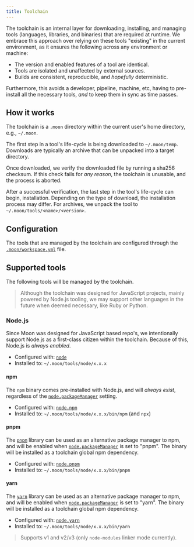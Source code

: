 ```yaml
---
title: Toolchain
---
```


The toolchain is an internal layer for downloading, installing, and managing tools (languages,
libraries, and binaries) that are required at runtime. We embrace this approach over relying on
these tools "existing" in the current environment, as it ensures the following across any
environment or machine:

- The version and enabled features of a tool are identical.
- Tools are isolated and unaffected by external sources.
- Builds are consistent, reproducible, and _hopefully_ deterministic.

Furthermore, this avoids a developer, pipeline, machine, etc, having to pre-install all the
necessary tools, _and_ to keep them in sync as time passes.

## How it works

The toolchain is a `.moon` directory within the current user's home directory, e.g., `~/.moon`.

The first step in a tool's life-cycle is being downloaded to `~/.moon/temp`. Downloads are typically
an archive that can be unpacked into a target directory.

Once downloaded, we verify the downloaded file by running a sha256 checksum. If this check fails for
_any reason_, the toolchain is unusable, and the process is aborted.

After a successful verification, the last step in the tool's life-cycle can begin, installation.
Depending on the type of download, the installation process may differ. For archives, we unpack the
tool to `~/.moon/tools/<name>/<version>`.

## Configuration

The tools that are managed by the toolchain are configured through the
[`.moon/workspace.yml`](../config/workspace) file.

## Supported tools

The following tools will be managed by the toolchain.

> Although the toolchain was designed for JavaScript projects, mainly powered by Node.js tooling, we
> may support other languages in the future when deemed necessary, like Ruby or Python.

### Node.js

Since Moon was designed for JavaScript based repo's, we intentionally support Node.js as a
first-class citizen within the toolchain. Because of this, Node.js is _always enabled_.

- Configured with: [`node`](../config/workspace#node)
- Installed to: `~/.moon/tools/node/x.x.x`

#### npm

The `npm` binary comes pre-installed with Node.js, and will _always exist_, regardless of the
[`node.packageManager`](../config/workspace#packagemanager) setting.

- Configured with: [`node.npm`](../config/workspace#npm-pnpm-yarn)
- Installed to: `~/.moon/tools/node/x.x.x/bin/npm` (and `npx`)

#### pnpm

The [`pnpm`](https://pnpm.io) library can be used as an alternative package manager to npm, and will
be enabled when [`node.packageManager`](../config/workspace#packagemanager) is set to "pnpm". The
binary will be installed as a toolchain global npm dependency.

- Configured with: [`node.pnpm`](../config/workspace#npm-pnpm-yarn)
- Installed to: `~/.moon/tools/node/x.x.x/bin/pnpm`

#### yarn

The [`yarn`](https://yarnpkg.com) library can be used as an alternative package manager to npm, and
will be enabled when [`node.packageManager`](../config/workspace#packagemanager) is set to "yarn".
The binary will be installed as a toolchain global npm dependency.

- Configured with: [`node.yarn`](../config/workspace#npm-pnpm-yarn)
- Installed to: `~/.moon/tools/node/x.x.x/bin/yarn`

> Supports v1 and v2/v3 (only `node-modules` linker mode currently).
